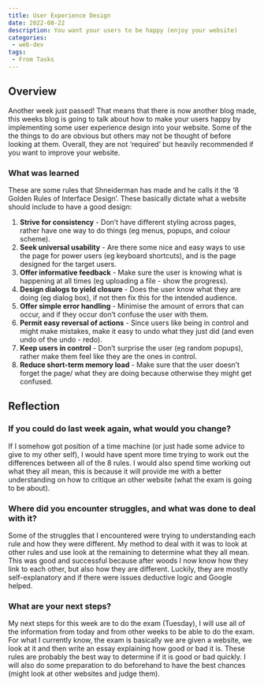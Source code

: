 ```yaml
---
title: User Experience Design
date: 2022-08-22
description: You want your users to be happy (enjoy your website)
categories:
 - web-dev
tags:
 - From Tasks
---
```


## Overview

Another week just passed! That means that there is now another blog made, this weeks blog is going to talk about how to make your users happy by implementing some user experience design into your website. Some of the the things to do are obvious but others may not be thought of before looking at them. Overall, they are not ‘required’ but heavily recommended if you want to improve your website.

### What was learned

These are some rules that Shneiderman has made and he calls it the ‘8 Golden Rules of Interface Design’. These basically dictate what a website should include to have a good design:

1. **Strive for consistency** - Don’t have different styling across pages, rather have one way to do things (eg menus, popups, and colour scheme).
2. **Seek universal usability** - Are there some nice and easy ways to use the page for power users (eg keyboard shortcuts), and is the page designed for the target users.
3. **Offer informative feedback** - Make sure the user is knowing what is happening at all times (eg uploading a file - show the progress).
4. **Design dialogs to yield closure** - Does the user know what they are doing (eg dialog box), if not then fix this for the intended audience.
5. **Offer simple error handling** - Minimise the amount of errors that can occur, and if they occur don’t confuse the user with them.
6. **Permit easy reversal of actions** - Since users like being in control and might make mistakes, make it easy to undo what they just did (and even undo of the undo - redo).
7. **Keep users in control** - Don’t surprise the user (eg random popups), rather make them feel like they are the ones in control.
8. **Reduce short-term memory load** - Make sure that the user doesn’t forget the page/ what they are doing because otherwise they might get confused.

## Reflection

### If you could do last week again, what would you change?

If I somehow got position of a time machine (or just hade some advice to give to my other self), I would have spent more time trying to work out the differences between all of the 8 rules. I would also spend time working out what they all mean, this is because it will provide me with a better understanding on how to critique an other website (what the exam is going to be about).

### Where did you encounter struggles, and what was done to deal with it?

Some of the struggles that I encountered were trying to understanding each rule and how they were different. My method to deal with it was to look at other rules and use look at the remaining to determine what they all mean. This was good and successful because after woods I now know how they link to each other, but also how they are different. Luckily, they are mostly self-explanatory and if there were issues deductive logic and Google helped.  

### What are your next steps?

My next steps for this week are to do the exam (Tuesday), I will use all of the information from today and from other weeks to be able to do the exam. For what I currently know, the exam is basically we are given a website, we look at it and then write an essay explaining how good or bad it is. These rules are probably the best way to determine if it is good or bad quickly. I will also do some preparation to do beforehand to have the best chances (might look at other websites and judge them).
